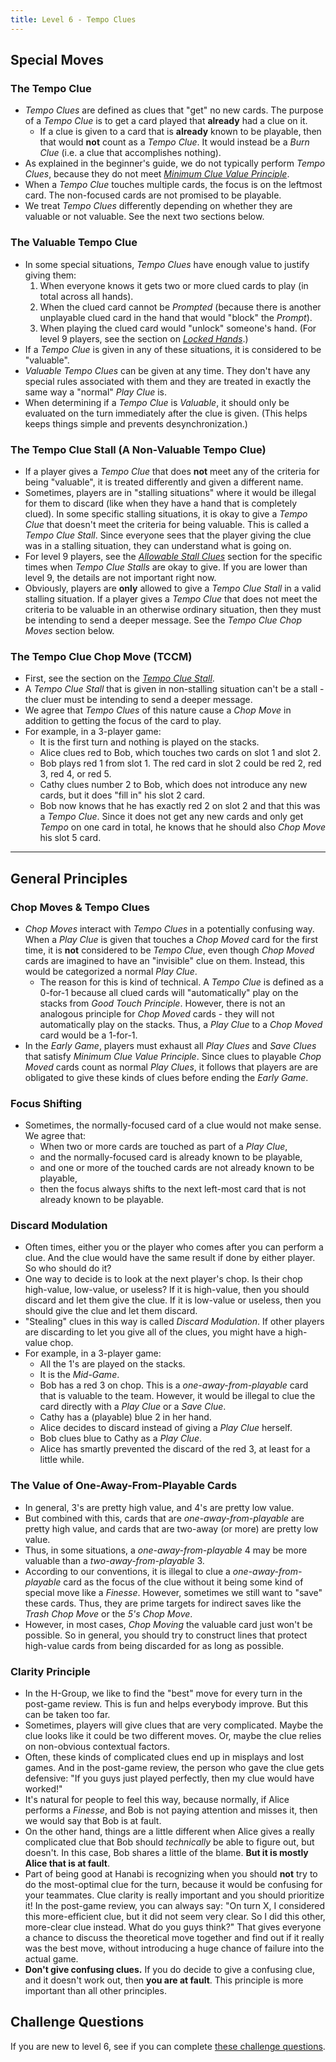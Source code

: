 ```yaml
---
title: Level 6 - Tempo Clues
---
```



## Special Moves

### The Tempo Clue

- _Tempo Clues_ are defined as clues that "get" no new cards. The purpose of a _Tempo Clue_ is to get a card played that **already** had a clue on it.
  - If a clue is given to a card that is **already** known to be playable, then that would **not** count as a _Tempo Clue_. It would instead be a _Burn Clue_ (i.e. a clue that accomplishes nothing).
- As explained in the beginner's guide, we do not typically perform _Tempo Clues_, because they do not meet _[Minimum Clue Value Principle](beginner/minimum-clue-value-principle)_.
- When a _Tempo Clue_ touches multiple cards, the focus is on the leftmost card. The non-focused cards are not promised to be playable.
- We treat _Tempo Clues_ differently depending on whether they are valuable or not valuable. See the next two sections below.

### The Valuable Tempo Clue

- In some special situations, _Tempo Clues_ have enough value to justify giving them:
  1. When everyone knows it gets two or more clued cards to play (in total across all hands).
  1. When the clued card cannot be _Prompted_ (because there is another unplayable clued card in the hand that would "block" the _Prompt_).
  1. When playing the clued card would "unlock" someone's hand. (For level 9 players, see the section on [_Locked Hands_](level-9.mdx#the-locked-hand-save-lhs).)
- If a _Tempo Clue_ is given in any of these situations, it is considered to be "valuable".
- _Valuable Tempo Clues_ can be given at any time. They don't have any special rules associated with them and they are treated in exactly the same way a "normal" _Play Clue_ is.
- When determining if a _Tempo Clue_ is _Valuable_, it should only be evaluated on the turn immediately after the clue is given. (This helps keeps things simple and prevents desynchronization.)

### The Tempo Clue Stall (A Non-Valuable Tempo Clue)

- If a player gives a _Tempo Clue_ that does **not** meet any of the criteria for being "valuable", it is treated differently and given a different name.
- Sometimes, players are in "stalling situations" where it would be illegal for them to discard (like when they have a hand that is completely clued). In some specific stalling situations, it is okay to give a _Tempo Clue_ that doesn't meet the criteria for being valuable. This is called a _Tempo Clue Stall_. Since everyone sees that the player giving the clue was in a stalling situation, they can understand what is going on.
- For level 9 players, see the _[Allowable Stall Clues](level-9.mdx#allowable-stall-clues-stall-table)_ section for the specific times when _Tempo Clue Stalls_ are okay to give. If you are lower than level 9, the details are not important right now.
- Obviously, players are **only** allowed to give a _Tempo Clue Stall_ in a valid stalling situation. If a player gives a _Tempo Clue_ that does not meet the criteria to be valuable in an otherwise ordinary situation, then they must be intending to send a deeper message. See the _Tempo Clue Chop Moves_ section below.

### The Tempo Clue Chop Move (TCCM)

- First, see the section on the _[Tempo Clue Stall](#the-tempo-clue-stall-a-non-valuable-tempo-clue)_.
- A _Tempo Clue Stall_ that is given in non-stalling situation can't be a stall - the cluer must be intending to send a deeper message.
- We agree that _Tempo Clues_ of this nature cause a _Chop Move_ in addition to getting the focus of the card to play.
- For example, in a 3-player game:
  - It is the first turn and nothing is played on the stacks.
  - Alice clues red to Bob, which touches two cards on slot 1 and slot 2.
  - Bob plays red 1 from slot 1. The red card in slot 2 could be red 2, red 3, red 4, or red 5.
  - Cathy clues number 2 to Bob, which does not introduce any new cards, but it does "fill in" his slot 2 card.
  - Bob now knows that he has exactly red 2 on slot 2 and that this was a _Tempo Clue_. Since it does not get any new cards and only get _Tempo_ on one card in total, he knows that he should also _Chop Move_ his slot 5 card.

<TempoClueChopMovePart1 />

<hr />

<TempoClueChopMovePart2 />

## General Principles

### Chop Moves & Tempo Clues

- _Chop Moves_ interact with _Tempo Clues_ in a potentially confusing way. When a _Play Clue_ is given that touches a _Chop Moved_ card for the first time, it is **not** considered to be _Tempo Clue_, even though _Chop Moved_ cards are imagined to have an "invisible" clue on them. Instead, this would be categorized a normal _Play Clue_.
  - The reason for this is kind of technical. A _Tempo Clue_ is defined as a 0-for-1 because all clued cards will "automatically" play on the stacks from _Good Touch Principle_. However, there is not an analogous principle for _Chop Moved_ cards - they will not automatically play on the stacks. Thus, a _Play Clue_ to a _Chop Moved_ card would be a 1-for-1.
- In the _Early Game_, players must exhaust all _Play Clues_ and _Save Clues_ that satisfy _Minimum Clue Value Principle_. Since clues to playable _Chop Moved_ cards count as normal _Play Clues_, it follows that players are are obligated to give these kinds of clues before ending the _Early Game_.

### Focus Shifting

- Sometimes, the normally-focused card of a clue would not make sense. We agree that:
  - When two or more cards are touched as part of a _Play Clue_,
  - and the normally-focused card is already known to be playable,
  - and one or more of the touched cards are not already known to be playable,
  - then the focus always shifts to the next left-most card that is not already known to be playable.

### Discard Modulation

- Often times, either you or the player who comes after you can perform a clue. And the clue would have the same result if done by either player. So who should do it?
- One way to decide is to look at the next player's chop. Is their chop high-value, low-value, or useless? If it is high-value, then you should discard and let them give the clue. If it is low-value or useless, then you should give the clue and let them discard.
- "Stealing" clues in this way is called _Discard Modulation_. If other players are discarding to let you give all of the clues, you might have a high-value chop.
- For example, in a 3-player game:
  - All the 1's are played on the stacks.
  - It is the _Mid-Game_.
  - Bob has a red 3 on chop. This is a _one-away-from-playable_ card that is valuable to the team. However, it would be illegal to clue the card directly with a _Play Clue_ or a _Save Clue_.
  - Cathy has a (playable) blue 2 in her hand.
  - Alice decides to discard instead of giving a _Play Clue_ herself.
  - Bob clues blue to Cathy as a _Play Clue_.
  - Alice has smartly prevented the discard of the red 3, at least for a little while.

<DiscardModulation />

### The Value of One-Away-From-Playable Cards

- In general, 3's are pretty high value, and 4's are pretty low value.
- But combined with this, cards that are _one-away-from-playable_ are pretty high value, and cards that are two-away (or more) are pretty low value.
- Thus, in some situations, a _one-away-from-playable_ 4 may be more valuable than a _two-away-from-playable_ 3.
- According to our conventions, it is illegal to clue a _one-away-from-playable_ card as the focus of the clue without it being some kind of special move like a _Finesse_. However, sometimes we still want to "save" these cards. Thus, they are prime targets for indirect saves like the _Trash Chop Move_ or the _5's Chop Move_.
- However, in most cases, _Chop Moving_ the valuable card just won't be possible. So in general, you should try to construct lines that protect high-value cards from being discarded for as long as possible.

### Clarity Principle

- In the H-Group, we like to find the "best" move for every turn in the post-game review. This is fun and helps everybody improve. But this can be taken too far.
- Sometimes, players will give clues that are very complicated. Maybe the clue looks like it could be two different moves. Or, maybe the clue relies on non-obvious contextual factors.
- Often, these kinds of complicated clues end up in misplays and lost games. And in the post-game review, the person who gave the clue gets defensive: "If you guys just played perfectly, then my clue would have worked!"
- It's natural for people to feel this way, because normally, if Alice performs a _Finesse_, and Bob is not paying attention and misses it, then we would say that Bob is at fault.
- On the other hand, things are a little different when Alice gives a really complicated clue that Bob should _technically_ be able to figure out, but doesn't. In this case, Bob shares a little of the blame. **But it is mostly Alice that is at fault**.
- Part of being good at Hanabi is recognizing when you should **not** try to do the most-optimal clue for the turn, because it would be confusing for your teammates. Clue clarity is really important and you should prioritize it! In the post-game review, you can always say: "On turn X, I considered this more-efficient clue, but it did not seem very clear. So I did this other, more-clear clue instead. What do you guys think?" That gives everyone a chance to discuss the theoretical move together and find out if it really was the best move, without introducing a huge chance of failure into the actual game.
- **Don't give confusing clues.** If you do decide to give a confusing clue, and it doesn't work out, then **you are at fault**. This principle is more important than all other principles.

## Challenge Questions

If you are new to level 6, see if you can complete [these challenge questions](challenge-questions/level-6.mdx).
